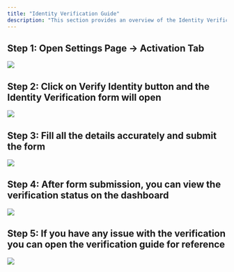 ```yaml
---
title: "Identity Verification Guide"
description: "This section provides an overview of the Identity Verification process."
---
```


## Step 1: Open Settings Page → Activation Tab

<Frame>
<img src="/images/guides/identity-verification/Identity Verification - 1.webp"/>
</Frame>

## Step 2: Click on Verify Identity button and the Identity Verification form will open 

<Frame>
<img src="/images/guides/identity-verification/Identity Verification - 2.webp"/>
</Frame>

## Step 3: Fill all the details accurately and submit the form 

<Frame>
<img src="/images/guides/identity-verification/Identity Verification - 3.webp"/>
</Frame>

## Step 4: After form submission, you can view the verification status on the dashboard

<Frame>
<img src="/images/guides/identity-verification/Identity Verification - 4.webp"/>
</Frame>

## Step 5: If you have any issue with the verification you can open the verification guide for reference

<Frame>
<img src="/images/guides/identity-verification/Identity Verification - 5.webp"/>
</Frame>